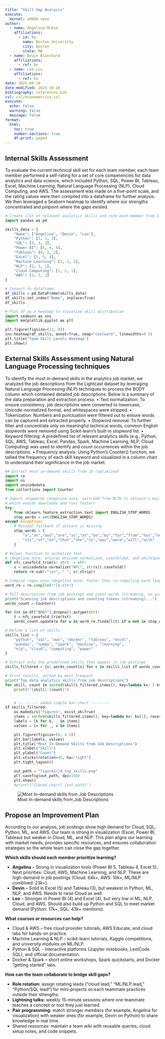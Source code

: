 ```yaml
---
title: "Skill Gap Analysis"
execute:
  kernel: ad688-venv
author:   
  - name: Angelina McKim
    affiliations:
      - id: bu
        name: Boston University
        city: Boston
        state: MA
  - name: Devin Blanchard
    affiliations:
      - ref: bu
  - name: Leo Liu
    affiliations:
      - ref: bu
date: 2025-09-10
date-modified: 2025-10-10
bibliography: references.bib
csl: csl/econometrica.csl
execute:
  echo: false     
  warning: false  
  message: false   
format: 
  html:
    toc: true
    number-sections: true
    df-print: paged
---
```


## Internal Skills Assessment
To evaluate the current technical skill set for each team member, each team member performed a self-rating for a set of core competencies for data analytics and data science, which included Python, SQL, Power BI, Tableau, Excel, Machine Learning, Natural Language Processing (NLP), Cloud Computing, and AWS. The assessment was made on a five-point scale, and the rating values were then compiled into a dataframe for further analysis. We then leveraged a Seaborn heatmap to identify where our strengths concentrated and pinpoint where the gaps existed. 

```python
# Create list of relevant analytics skills and rate each member from 1-5
import pandas as pd

skills_data = {
    "Name": ["Angelina", "Devin", "Leo"],
    "Python": [3, 1, 3],
    "SQL": [3, 3, 3],
    "Power BI": [5, 4, 4],
    "Tableau": [4, 3, 2],
    "Excel": [5, 5, 4],
    "Machine Learning": [2, 1, 1],
    "NLP": [2, 1, 1],
    "Cloud Computing": [1, 2, 1],
    "AWS": [1, 1, 1]
}

# Convert to dataframe 
df_skills = pd.DataFrame(skills_data)
df_skills.set_index("Name", inplace=True)
df_skills

# Plot df as a heatmap to visualize skill distribution
import seaborn as sns
import matplotlib.pyplot as plt

plt.figure(figsize=(12, 8))
sns.heatmap(df_skills, annot=True, cmap="coolwarm", linewidths=0.5)
plt.title("Team Skill Levels Heatmap")
plt.show()
```

## External Skills Assessment using Natural Language Processing techniques
To identify the most in-demand skills in the analytics job market, we analyzed the job descriptions from the Lightcast dataset by leveraging Natural Language Processing (NLP) techniques to process the BODY column which contained detailed job descriptions. Below is a summary of the data preparation and extraction process:
	•	Text normalization: To ensure consistency, job descriptions were converted to lowercase, Unicode-normalized format, and whitespaces were stripped. 
	•	Tokenization: Numbers and punctuation were filtered out to ensure words can be captured and extracted properly.
	•	Stopword removal: To further filter and concentrate only on meaningful technical words, common English stopwords were removed using Scikit-learn's built-in stopword list. 
	•	Keyword filtering: A predefined list of relevant analytics skills (e.g., Python, SQL, AWS, Tableau, Excel, Pandas, Spark, Machine Learning, NLP, Cloud Computing) was used to identify and count occurrences within the job descriptions.
	•	Frequency analysis: Using Python's Counter() function, we tallied the frequency of each skill keyword and visualized in a column chart to understand their significance in the job market. 

```python
## Extract most in-demand skills from JD (optimized)
import re
import os
import unicodedata
from collections import Counter

# Import stopwords (Angelina note: switched from NLTK to sklearn's built-in stopwords,
# which avoids downloads and runs faster)
try:
    from sklearn.feature_extraction.text import ENGLISH_STOP_WORDS
    stop_words = set(ENGLISH_STOP_WORDS)
except Exception:
    # Minimal fallback if sklearn is missing
    stop_words = {
        "a","an","and","are","as","at","be","by","for","from","has","he","in","is","it",
        "its","of","on","that","the","to","was","were","will","with"
    }

# Helper function to normalize text
# (Angelina note: ensures Unicode normalized, casefolded, and whitespace trimmed)
def nfc_casefold_trim(s: str) -> str:
    s = unicodedata.normalize("NFC", str(s)).casefold()
    return re.sub(r"\s+", " ", s).strip()

# Compile regex once (Angelina note: faster than re-compiling each loop)
word_re = re.compile(r"[a-z]+")

# Pull description from job postings and count words (streaming, no giant string build)
print("Scanning job descriptions and counting tokens (streaming)...")
words_count = Counter()

for txt in df["BODY"].dropna().astype(str):
    t = nfc_casefold_trim(txt)
    words_count.update(w for w in word_re.findall(t) if w not in stop_words)

# Define a list of skills
skills_list = {
    "python", "sql", "aws", "docker", "tableau", "excel",
    "pandas", "numpy", "spark", "machine", "learning",
    "nlp", "cloud", "computing", "power"
}

# Extract only the predefined skills that appear in job postings
skills_filtered = {s: words_count[s] for s in skills_list if words_count.get(s, 0) > 0}

# Print results, sorted by most frequent
print("Top data analytics skills from job descriptions")
for skill, count in sorted(skills_filtered.items(), key=lambda kv: (-kv[1], kv[0])):
    print(f"{skill}:{count}")


    # --------- added simple bar chart ---------
if skills_filtered:
    os.makedirs("figures", exist_ok=True)  
    items = sorted(skills_filtered.items(), key=lambda kv: kv[1], reverse=True)
    labels = [k for k, _ in items]
    values = [v for _, v in items]

    plt.figure(figsize=(8, 4.5))
    plt.bar(labels, values)
    plt.title("Most In-Demand Skills from Job Descriptions")
    plt.xlabel("Skill")
    plt.ylabel("Count")
    plt.xticks(rotation=45, ha="right")
    plt.tight_layout()

    out_path = "figures/jd_top_skills.png"
    plt.savefig(out_path, dpi=150)
    plt.show()
    #print(f"[Saved chart] {out_path}")

```
![Most In-demand skills from Job Descriptions](figures/jd_top_skills.png)

## Propose an Improvement Plan
According to our analysis, job postings show high demand for Cloud, SQL, Python, ML, and AWS. Our team is strong in visualization (Excel, Power BI, Tableau) but weaker in Cloud, ML, and NLP. This plan aligns our learning with market needs, provides specific resources, and ensures collaboration strategies so the whole team can close the gap together.

**Which skills should each member prioritize learning?**

- **Angelina** – Strong in visualization tools (Power BI 5, Tableau 4, Excel 5). Next priorities: Cloud, AWS, Machine Learning, and NLP. These are high-demand in job postings (Cloud: 64k+, AWS: 10k+, ML/NLP combined: 23k+).  
- **Devin** – Solid in Excel (5) and Tableau (3), but weakest in Python, ML, NLP, and AWS. Needs to raise Cloud as well.  
- **Leo** – Stronger in Power BI (4) and Excel (4), but very low in ML, NLP, Cloud, and AWS. Should also build up Python and SQL to meet market demand (Python: 17k+, SQL: 43k+ mentions).  


**What courses or resources can help?**

- Cloud & AWS – free cloud provider tutorials, AWS Educate, and cloud labs for hands-on practice.  
- Machine Learning & NLP – scikit-learn tutorials, Kaggle competitions, and university modules on ML/NLP.  
- Python & SQL – interactive platforms (Jupyter notebooks, LeetCode SQL), and official documentation.  
- Docker & Spark – short online workshops, Spark quickstarts, and Docker “getting started” labs.  


**How can the team collaborate to bridge skill gaps?**

- **Role rotation:** assign rotating leads (“cloud lead,” “ML/NLP lead,” “Python/SQL lead”) for mini-projects so each teammate practices outside their strengths.  
- **Lightning talks:** weekly 15-minute sessions where one teammate teaches a concept or tool they just learned.  
- **Pair programming:** match stronger members (for example, Angelina for visualization) with weaker ones (for example, Devin on Python) to share knowledge in real time.  
- Shared resources: maintain a team wiki with reusable queries, cloud setup notes, and code snippets.  



